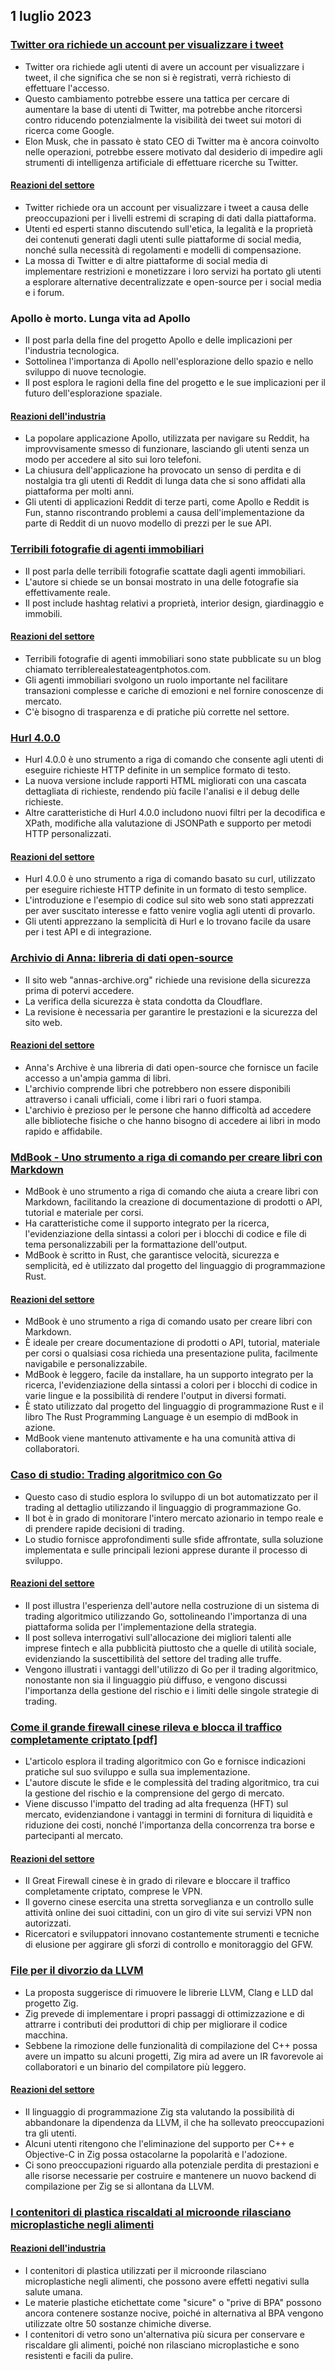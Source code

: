 

<CallToAction />

<Steps>

## 1 luglio 2023

### [Twitter ora richiede un account per visualizzare i tweet](https://techcrunch.com/2023/06/30/twitter-now-requires-an-account-to-view-tweets/)

- Twitter ora richiede agli utenti di avere un account per visualizzare i tweet, il che significa che se non si è registrati, verrà richiesto di effettuare l'accesso.
- Questo cambiamento potrebbe essere una tattica per cercare di aumentare la base di utenti di Twitter, ma potrebbe anche ritorcersi contro riducendo potenzialmente la visibilità dei tweet sui motori di ricerca come Google.
- Elon Musk, che in passato è stato CEO di Twitter ma è ancora coinvolto nelle operazioni, potrebbe essere motivato dal desiderio di impedire agli strumenti di intelligenza artificiale di effettuare ricerche su Twitter.

#### [Reazioni del settore](http://news.ycombinator.com/item?id=36540957)

- Twitter richiede ora un account per visualizzare i tweet a causa delle preoccupazioni per i livelli estremi di scraping di dati dalla piattaforma.
- Utenti ed esperti stanno discutendo sull'etica, la legalità e la proprietà dei contenuti generati dagli utenti sulle piattaforme di social media, nonché sulla necessità di regolamenti e modelli di compensazione.
- La mossa di Twitter e di altre piattaforme di social media di implementare restrizioni e monetizzare i loro servizi ha portato gli utenti a esplorare alternative decentralizzate e open-source per i social media e i forum.

### Apollo è morto. Lunga vita ad Apollo

- Il post parla della fine del progetto Apollo e delle implicazioni per l'industria tecnologica.
- Sottolinea l'importanza di Apollo nell'esplorazione dello spazio e nello sviluppo di nuove tecnologie.
- Il post esplora le ragioni della fine del progetto e le sue implicazioni per il futuro dell'esplorazione spaziale.

#### [Reazioni dell'industria](http://news.ycombinator.com/item?id=36543894)

- La popolare applicazione Apollo, utilizzata per navigare su Reddit, ha improvvisamente smesso di funzionare, lasciando gli utenti senza un modo per accedere al sito sui loro telefoni.
- La chiusura dell'applicazione ha provocato un senso di perdita e di nostalgia tra gli utenti di Reddit di lunga data che si sono affidati alla piattaforma per molti anni.
- Gli utenti di applicazioni Reddit di terze parti, come Apollo e Reddit is Fun, stanno riscontrando problemi a causa dell'implementazione da parte di Reddit di un nuovo modello di prezzi per le sue API.

### [Terribili fotografie di agenti immobiliari](https://terriblerealestateagentphotos.com)

- Il post parla delle terribili fotografie scattate dagli agenti immobiliari.
- L'autore si chiede se un bonsai mostrato in una delle fotografie sia effettivamente reale.
- Il post include hashtag relativi a proprietà, interior design, giardinaggio e immobili.

#### [Reazioni del settore](http://news.ycombinator.com/item?id=36533193)

- Terribili fotografie di agenti immobiliari sono state pubblicate su un blog chiamato terriblerealestateagentphotos.com.
- Gli agenti immobiliari svolgono un ruolo importante nel facilitare transazioni complesse e cariche di emozioni e nel fornire conoscenze di mercato.
- C'è bisogno di trasparenza e di pratiche più corrette nel settore.

### [Hurl 4.0.0](https://hurl.dev/blog/2023/06/30/announcing-hurl-4.0.0.html)

- Hurl 4.0.0 è uno strumento a riga di comando che consente agli utenti di eseguire richieste HTTP definite in un semplice formato di testo.
- La nuova versione include rapporti HTML migliorati con una cascata dettagliata di richieste, rendendo più facile l'analisi e il debug delle richieste.
- Altre caratteristiche di Hurl 4.0.0 includono nuovi filtri per la decodifica e XPath, modifiche alla valutazione di JSONPath e supporto per metodi HTTP personalizzati.

#### [Reazioni del settore](http://news.ycombinator.com/item?id=36539144)

- Hurl 4.0.0 è uno strumento a riga di comando basato su curl, utilizzato per eseguire richieste HTTP definite in un formato di testo semplice.
- L'introduzione e l'esempio di codice sul sito web sono stati apprezzati per aver suscitato interesse e fatto venire voglia agli utenti di provarlo.
- Gli utenti apprezzano la semplicità di Hurl e lo trovano facile da usare per i test API e di integrazione.

### [Archivio di Anna: libreria di dati open-source](https://annas-archive.org/)

- Il sito web "annas-archive.org" richiede una revisione della sicurezza prima di potervi accedere.
- La verifica della sicurezza è stata condotta da Cloudflare.
- La revisione è necessaria per garantire le prestazioni e la sicurezza del sito web.

#### [Reazioni del settore](http://news.ycombinator.com/item?id=36530662)

- Anna's Archive è una libreria di dati open-source che fornisce un facile accesso a un'ampia gamma di libri.
- L'archivio comprende libri che potrebbero non essere disponibili attraverso i canali ufficiali, come i libri rari o fuori stampa.
- L'archivio è prezioso per le persone che hanno difficoltà ad accedere alle biblioteche fisiche o che hanno bisogno di accedere ai libri in modo rapido e affidabile.

### [MdBook - Uno strumento a riga di comando per creare libri con Markdown](https://rust-lang.github.io/mdBook/)

- MdBook è uno strumento a riga di comando che aiuta a creare libri con Markdown, facilitando la creazione di documentazione di prodotti o API, tutorial e materiale per corsi.
- Ha caratteristiche come il supporto integrato per la ricerca, l'evidenziazione della sintassi a colori per i blocchi di codice e file di tema personalizzabili per la formattazione dell'output.
- MdBook è scritto in Rust, che garantisce velocità, sicurezza e semplicità, ed è utilizzato dal progetto del linguaggio di programmazione Rust.

#### [Reazioni del settore](http://news.ycombinator.com/item?id=36528984)

- MdBook è uno strumento a riga di comando usato per creare libri con Markdown.
- È ideale per creare documentazione di prodotti o API, tutorial, materiale per corsi o qualsiasi cosa richieda una presentazione pulita, facilmente navigabile e personalizzabile.
- MdBook è leggero, facile da installare, ha un supporto integrato per la ricerca, l'evidenziazione della sintassi a colori per i blocchi di codice in varie lingue e la possibilità di rendere l'output in diversi formati.
- È stato utilizzato dal progetto del linguaggio di programmazione Rust e il libro The Rust Programming Language è un esempio di mdBook in azione.
- MdBook viene mantenuto attivamente e ha una comunità attiva di collaboratori.

### [Caso di studio: Trading algoritmico con Go](https://polygon.io/blog/case-study-algorithmict-trading-with-go/)

- Questo caso di studio esplora lo sviluppo di un bot automatizzato per il trading al dettaglio utilizzando il linguaggio di programmazione Go.
- Il bot è in grado di monitorare l'intero mercato azionario in tempo reale e di prendere rapide decisioni di trading.
- Lo studio fornisce approfondimenti sulle sfide affrontate, sulla soluzione implementata e sulle principali lezioni apprese durante il processo di sviluppo.

#### [Reazioni del settore](http://news.ycombinator.com/item?id=36539235)

- Il post illustra l'esperienza dell'autore nella costruzione di un sistema di trading algoritmico utilizzando Go, sottolineando l'importanza di una piattaforma solida per l'implementazione della strategia.
- Il post solleva interrogativi sull'allocazione dei migliori talenti alle imprese fintech e alla pubblicità piuttosto che a quelle di utilità sociale, evidenziando la suscettibilità del settore del trading alle truffe.
- Vengono illustrati i vantaggi dell'utilizzo di Go per il trading algoritmico, nonostante non sia il linguaggio più diffuso, e vengono discussi l'importanza della gestione del rischio e i limiti delle singole strategie di trading.

### [Come il grande firewall cinese rileva e blocca il traffico completamente criptato [pdf]](https://gfw.report/publications/usenixsecurity23/data/paper/paper.pdf)

- L'articolo esplora il trading algoritmico con Go e fornisce indicazioni pratiche sul suo sviluppo e sulla sua implementazione.
- L'autore discute le sfide e le complessità del trading algoritmico, tra cui la gestione del rischio e la comprensione del gergo di mercato.
- Viene discusso l'impatto del trading ad alta frequenza (HFT) sul mercato, evidenziandone i vantaggi in termini di fornitura di liquidità e riduzione dei costi, nonché l'importanza della concorrenza tra borse e partecipanti al mercato.

#### [Reazioni del settore](http://news.ycombinator.com/item?id=36531485)

- Il Great Firewall cinese è in grado di rilevare e bloccare il traffico completamente criptato, comprese le VPN.
- Il governo cinese esercita una stretta sorveglianza e un controllo sulle attività online dei suoi cittadini, con un giro di vite sui servizi VPN non autorizzati.
- Ricercatori e sviluppatori innovano costantemente strumenti e tecniche di elusione per aggirare gli sforzi di controllo e monitoraggio del GFW.

### [File per il divorzio da LLVM](https://github.com/ziglang/zig/issues/16270)

- La proposta suggerisce di rimuovere le librerie LLVM, Clang e LLD dal progetto Zig.
- Zig prevede di implementare i propri passaggi di ottimizzazione e di attrarre i contributi dei produttori di chip per migliorare il codice macchina.
- Sebbene la rimozione delle funzionalità di compilazione del C++ possa avere un impatto su alcuni progetti, Zig mira ad avere un IR favorevole ai collaboratori e un binario del compilatore più leggero.

#### [Reazioni del settore](http://news.ycombinator.com/item?id=36529456)

- Il linguaggio di programmazione Zig sta valutando la possibilità di abbandonare la dipendenza da LLVM, il che ha sollevato preoccupazioni tra gli utenti.
- Alcuni utenti ritengono che l'eliminazione del supporto per C++ e Objective-C in Zig possa ostacolarne la popolarità e l'adozione.
- Ci sono preoccupazioni riguardo alla potenziale perdita di prestazioni e alle risorse necessarie per costruire e mantenere un nuovo backend di compilazione per Zig se si allontana da LLVM.

### [I contenitori di plastica riscaldati al microonde rilasciano microplastiche negli alimenti](https://pubs.acs.org/doi/10.1021/acs.est.3c01942)

#### [Reazioni dell'industria](http://news.ycombinator.com/item?id=36532812)

- I contenitori di plastica utilizzati per il microonde rilasciano microplastiche negli alimenti, che possono avere effetti negativi sulla salute umana.
- Le materie plastiche etichettate come "sicure" o "prive di BPA" possono ancora contenere sostanze nocive, poiché in alternativa al BPA vengono utilizzate oltre 50 sostanze chimiche diverse.
- I contenitori di vetro sono un'alternativa più sicura per conservare e riscaldare gli alimenti, poiché non rilasciano microplastiche e sono resistenti e facili da pulire.

</Steps>

